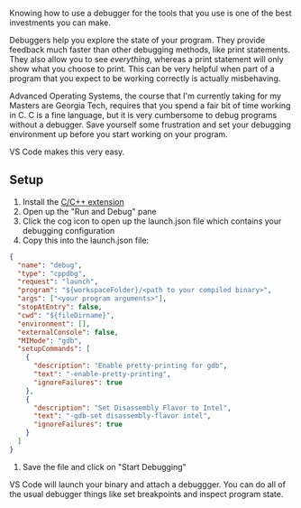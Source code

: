 Knowing how to use a debugger for the tools that you use is one of the best investments you can make.

Debuggers help you explore the state of your program. They provide feedback much faster than other debugging methods, like print statements. They also allow you to see _everything_, whereas a print statement will only show what you choose to print. This can be very helpful when part of a program that you expect to be working correctly is actually misbehaving.

Advanced Operating Systems, the course that I'm currently taking for my Masters are Georgia Tech, requires that you spend a fair bit of time working in C. C is a fine language, but it is very cumbersome to debug programs without a debugger. Save yourself some frustration and set your debugging environment up before you start working on your program.

VS Code makes this very easy.

## Setup

1. Install the [C/C++ extension](https://marketplace.visualstudio.com/items?itemName=ms-vscode.cpptools)
1. Open up the "Run and Debug" pane
1. Click the cog icon to open up the launch.json file which contains your debugging configuration
1. Copy this into the launch.json file:

```json
{
  "name": "debug",
  "type": "cppdbg",
  "request": "launch",
  "program": "${workspaceFolder}/<path to your compiled binary>",
  "args": ["<your program arguments>"],
  "stopAtEntry": false,
  "cwd": "${fileDirname}",
  "environment": [],
  "externalConsole": false,
  "MIMode": "gdb",
  "setupCommands": [
    {
      "description": "Enable pretty-printing for gdb",
      "text": "-enable-pretty-printing",
      "ignoreFailures": true
    },
    {
      "description": "Set Disassembly Flavor to Intel",
      "text": "-gdb-set disassembly-flavor intel",
      "ignoreFailures": true
    }
  ]
}
```

1. Save the file and click on "Start Debugging"

VS Code will launch your binary and attach a debuggger. You can do all of the usual debugger things like set breakpoints and inspect program state.
